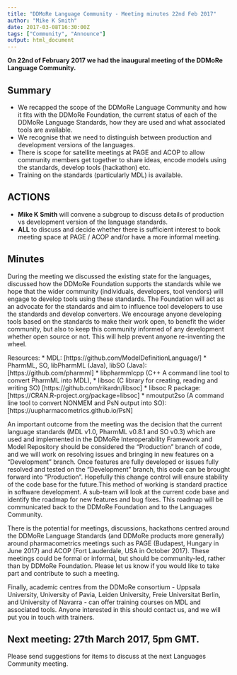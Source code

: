 ```yaml
---
title: "DDMoRe Language Community - Meeting minutes 22nd Feb 2017"
author: "Mike K Smith"
date: 2017-03-08T16:30:00Z
tags: ["Community", "Announce"]
output: html_document
---
```


**On 22nd of February 2017 we had the inaugural meeting of the DDMoRe Language 
Community.** 

## Summary
  * We recapped the scope of the DDMoRe Language Community and how it fits with 
  the DDMoRe Foundation, the current status of each of the DDMoRe Language 
  Standards, how they are used and what associated tools are available. 
  * We recognise that we need to distinguish between production and development 
  versions of the languages.
  * There is scope for satellite meetings at PAGE and ACOP to allow community
  members get together to share ideas, encode models using the standards, 
  develop tools (hackathon) etc.
  * Training on the standards (particularly MDL) is available.

## ACTIONS
  * **Mike K Smith** will convene a subgroup to discuss details of production vs
  development version of the language standards.
  * **ALL** to discuss and decide whether there is sufficient interest to book
  meeting space at PAGE / ACOP and/or have a more informal meeting.

## Minutes
During the meeting we discussed the existing state for the languages, discussed 
how the DDMoRe Foundation supports the standards while we hope that the wider 
community (individuals, developers, tool vendors) will engage to develop tools 
using these standards. The Foundation will act as an advocate for the standards
and aim to influence tool developers to use the standards and develop converters.
We encourage anyone developing tools based on the standards to make their work 
open, to benefit the wider community, but also to keep this community informed 
of any development whether open source or not. This will help prevent anyone 
re-inventing the wheel.

Resources:
  * MDL: [https://github.com/ModelDefinitionLanguage/]
  * PharmML, SO, libPharmML (Java), libSO (Java): [https://github.com/pharmml]
  * libpharmmlcpp (C++ A command line tool to convert PharmML into MDL), 
  * libsoc (C library for creating, reading and writing SO) [https://github.com/rikardn/libsoc] 
  * libsoc R package: [https://CRAN.R-project.org/package=libsoc]
  * nmoutput2so (A command line tool to convert NONMEM and PsN output into SO): [https://uupharmacometrics.github.io/PsN]

An important outcome from the meeting was the decision that the current 
language standards (MDL v1.0, PharmML v0.8.1 and SO v0.3) which are used and 
implemented in the DDMoRe Interoperability Framework and Model Repository 
should be considered the “Production” branch of code, and we will work on 
resolving issues and bringing in new features on a “Development” branch. Once 
features are fully developed or issues fully resolved and tested on the 
“Development” branch, this code can be brought forward into “Production”. 
Hopefully this change control will ensure stability of the code base for the 
future.This method of working is standard practice in software development. 
A sub-team will look at the current code base and identify the roadmap for new 
features and bug fixes. This roadmap will be communicated back to the DDMoRe 
Foundation and to the Languages Community.

There is the potential for meetings, discussions, hackathons centred around the 
DDMoRe Language Standards (and DDMoRe products more generally) around 
pharmacometrics meetings such as PAGE (Budapest, Hungary in June 2017) and 
ACOP (Fort Lauderdale, USA in October 2017). These meetings could be formal or 
informal, but should be community-led, rather than by DDMoRe Foundation. Please 
let us know if you would like to take part and contribute to such a meeting.

Finally, academic centres from the DDMoRe consortium - Uppsala University, 
University of Pavia, Leiden University, Freie Universitat Berlin, and University
of Navarra - can offer training courses on MDL and associated tools. Anyone 
interested in this should contact us, and we will put you in touch with trainers.

## Next meeting: 27th March 2017, 5pm GMT.
Please send suggestions for items to discuss at the next Languages Community
meeting.